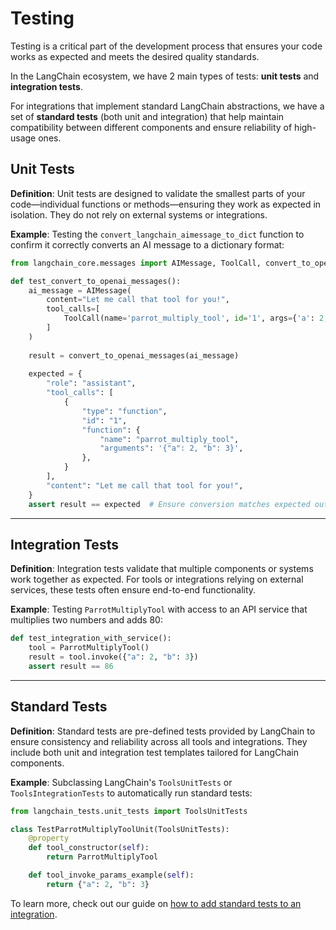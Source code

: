 # Testing
<span data-heading-keywords="tests,testing,unit,integration"></span>

Testing is a critical part of the development process that ensures your code works as expected and meets the desired quality standards.

In the LangChain ecosystem, we have 2 main types of tests: **unit tests** and **integration tests**.

For integrations that implement standard LangChain abstractions, we have a set of **standard tests** (both unit and integration) that help maintain compatibility between different components and ensure reliability of high-usage ones.

## Unit Tests

**Definition**: Unit tests are designed to validate the smallest parts of your code—individual functions or methods—ensuring they work as expected in isolation. They do not rely on external systems or integrations.

**Example**: Testing the `convert_langchain_aimessage_to_dict` function to confirm it correctly converts an AI message to a dictionary format:

```python
from langchain_core.messages import AIMessage, ToolCall, convert_to_openai_messages

def test_convert_to_openai_messages():
    ai_message = AIMessage(
        content="Let me call that tool for you!",
        tool_calls=[
            ToolCall(name='parrot_multiply_tool', id='1', args={'a': 2, 'b': 3}),
        ]
    )
    
    result = convert_to_openai_messages(ai_message)
    
    expected = {
        "role": "assistant",
        "tool_calls": [
            {
                "type": "function",
                "id": "1",
                "function": {
                    "name": "parrot_multiply_tool",
                    "arguments": '{"a": 2, "b": 3}',
                },
            }
        ],
        "content": "Let me call that tool for you!",
    }
    assert result == expected  # Ensure conversion matches expected output
```

---

## Integration Tests

**Definition**: Integration tests validate that multiple components or systems work together as expected. For tools or integrations relying on external services, these tests often ensure end-to-end functionality.

**Example**: Testing `ParrotMultiplyTool` with access to an API service that multiplies two numbers and adds 80:

```python
def test_integration_with_service():
    tool = ParrotMultiplyTool()
    result = tool.invoke({"a": 2, "b": 3})
    assert result == 86
```

---

## Standard Tests

**Definition**: Standard tests are pre-defined tests provided by LangChain to ensure consistency and reliability across all tools and integrations. They include both unit and integration test templates tailored for LangChain components.

**Example**: Subclassing LangChain's `ToolsUnitTests` or `ToolsIntegrationTests` to automatically run standard tests:

```python
from langchain_tests.unit_tests import ToolsUnitTests

class TestParrotMultiplyToolUnit(ToolsUnitTests):
    @property
    def tool_constructor(self):
        return ParrotMultiplyTool

    def tool_invoke_params_example(self):
        return {"a": 2, "b": 3}
```

To learn more, check out our guide on [how to add standard tests to an integration](../contributing/how_to/integrations/standard_tests).
